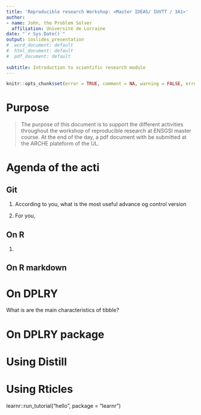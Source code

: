 ```yaml
---
title: 'Reproducible research Workshop: <Master IDEAS/ IUVTT / 3A1>'
author:
- name: John, the Problem Solver
  affiliation: Université de Lorraine
date: "`r Sys.Date()`"
output: ioslides_presentation
#  word_document: default
#  html_document: default
#  pdf_document: default
   
subtitle: Introduction to scientific research module
---
```

```r
knitr::opts_chunk$set(error = TRUE, comment = NA, warning = FALSE, errors = FALSE, message = FALSE, tidy = FALSE, cache = FALSE)
```


# Purpose 

> The purpose of this document is to support the different activities throughout the workshop of reproducible research at ENSGSI master course. 
At the end of the day, a pdf document with be submitted at the ARCHE plateform of the UL.




# Agenda of the acti



## Git

1. According to you, what is the most useful advance og control version

2. For you,


## On R

1.

## On R markdown



# On DPLRY

What is are the main characteristics of  tibble?



# On DPLRY package



# Using Distill


# Using Rticles



learnr::run_tutorial("hello", package = "learnr")
